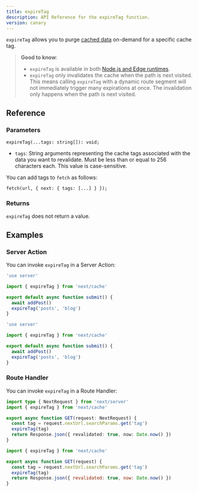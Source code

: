 ```yaml
---
title: expireTag
description: API Reference for the expireTag function.
version: canary
---
```


`expireTag` allows you to purge [cached data](/docs/app/building-your-application/caching) on-demand for a specific cache tag.

> **Good to know**:
>
> - `expireTag` is available in both [Node.js and Edge runtimes](/docs/app/building-your-application/rendering/edge-and-nodejs-runtimes).
> - `expireTag` only invalidates the cache when the path is next visited. This means calling `expireTag` with a dynamic route segment will not immediately trigger many expirations at once. The invalidation only happens when the path is next visited.

## Reference

### Parameters

```tsx
expireTag(...tags: string[]): void;
```

- `tags`: String arguments representing the cache tags associated with the data you want to revalidate. Must be less than or equal to 256 characters each. This value is case-sensitive.

You can add tags to `fetch` as follows:

```tsx
fetch(url, { next: { tags: [...] } });
```

### Returns

`expireTag` does not return a value.

## Examples

### Server Action

You can invoke `expireTag` in a Server Action:

```ts filename="app/actions.ts" switcher
'use server'

import { expireTag } from 'next/cache'

export default async function submit() {
  await addPost()
  expireTag('posts', 'blog')
}
```

```js filename="app/actions.js" switcher
'use server'

import { expireTag } from 'next/cache'

export default async function submit() {
  await addPost()
  expireTag('posts', 'blog')
}
```

### Route Handler

You can invoke `expireTag` in a Route Handler:

```ts filename="app/api/revalidate/route.ts" switcher
import type { NextRequest } from 'next/server'
import { expireTag } from 'next/cache'

export async function GET(request: NextRequest) {
  const tag = request.nextUrl.searchParams.get('tag')
  expireTag(tag)
  return Response.json({ revalidated: true, now: Date.now() })
}
```

```js filename="app/api/revalidate/route.js" switcher
import { expireTag } from 'next/cache'

export async function GET(request) {
  const tag = request.nextUrl.searchParams.get('tag')
  expireTag(tag)
  return Response.json({ revalidated: true, now: Date.now() })
}
```
